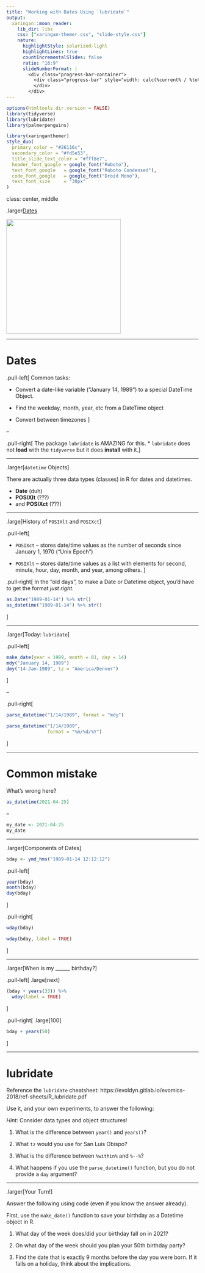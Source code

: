 ```yaml
---
title: "Working with Dates Using `lubridate`"
output:
  xaringan::moon_reader:
    lib_dir: libs
    css: ["xaringan-themer.css", "slide-style.css"]
    nature:
      highlightStyle: solarized-light
      highlightLines: true
      countIncrementalSlides: false
      ratio: "16:9"
      slideNumberFormat: |
        <div class="progress-bar-container">
          <div class="progress-bar" style="width: calc(%current% / %total% * 100%);">
          </div>
        </div>
---
```


```r
options(htmltools.dir.version = FALSE)
library(tidyverse)
library(lubridate)
library(palmerpenguins)
```

```r
library(xaringanthemer)
style_duo(
  primary_color = "#26116c",
  secondary_color = "#fd5e53",
  title_slide_text_color = "#fff8e7",
  header_font_google = google_font("Roboto"),
  text_font_google   = google_font("Roboto Condensed"),
  code_font_google   = google_font("Droid Mono"),
  text_font_size     = "30px"
)
```

class: center, middle

.larger[Dates]

<img src="https://pbs.twimg.com/media/CQ6A-NdWwAAncW-.png" width=300>

---

# Dates

.pull-left[
Common tasks:

* Convert a date-like variable ("January 14, 1989") to a special DateTime Object.

* Find the weekday, month, year, etc from a DateTime object

* Convert between timezones
]

--

.pull-right[
The package `lubridate` is AMAZING for this. 
  * `lubridate` does not **load** with the `tidyverse` but it does **install**
  with it.
]

---

.larger[`datetime` Objects]

There are actually three data types (classes) in R for dates and datetimes.

- **Date** (duh)
- **POSIXlt** (???)
- and **POSIXct** (???)

---

.large[History of `POSIXlt` and `POSIXct`]

.pull-left[

- `POSIXct` -- stores date/time values as the number of seconds since
January 1, 1970 ("Unix Epoch")

- `POSIXlt` -- stores date/time values as a list with elements for second,
minute, hour, day, month, and year, among others. 
]

.pull-right[
In the "old days", to make a Date or Datetime object, you'd have to get the
format *just right*.

```r
as.Date("1989-01-14") %>% str()
as_datetime("1989-01-14") %>% str()
```
]

---

.larger[Today: `lubridate`]

.pull-left[
```r
make_date(year = 1989, month = 01, day = 14)
mdy("January 14, 1989")
dmy("14-Jan-1989", tz = "America/Denver")
```

]

--

.pull-right[
```r
parse_datetime("1/14/1989", format = "mdy")

parse_datetime("1/14/1989", 
               format = "%m/%d/%Y")

```
]

---

# Common mistake

What's wrong here?

```r
as_datetime(2021-04-25)
```

--

```r
my_date <- 2021-04-25
my_date
```

---

.larger[Components of Dates]

```r
bday <- ymd_hms("1989-01-14 12:12:12")
```

.pull-left[
```r
year(bday)
month(bday)
day(bday)
```

]

.pull-right[
```r
wday(bday)

wday(bday, label = TRUE)
```

]

---

.larger[When is my ______ birthday?]

.pull-left[
.large[next]

```r
(bday + years(33)) %>% 
  wday(label = TRUE)
```
]

.pull-right[
.large[100]
```r
bday + years(50)
```

]

---

# lubridate

Reference the `lubridate` cheatsheet: https://evoldyn.gitlab.io/evomics-2018/ref-sheets/R_lubridate.pdf

Use it, and your own experiments, to answer the following:

*Hint:* Consider data types and object structures!

1. What is the difference between `year()` and `years()`?

<!-- year() -- extracts the year of a datetime object -->
<!-- years() -- creates a period object based on number of years  -->

2. What `tz` would you use for San Luis Obispo? 

<!-- tz = "America/Los_Angeles" -->

3. What is the difference between `%within%` and `%--%`?

<!-- %within% checks if a date is included in an interval -->
<!-- %--% creates an interval with a start and end time  -->
 
4. What happens if you use the `parse_datetime()` function,
but you do not provide a `day` argument?

<!-- Assigns the first day of that month! -->

---

.larger[Your Turn!]

Answer the following using code (even if you know the answer already).

First, use the `make_date()` function to save your birthday as a
Datetime object in R.  

1. What day of the week does/did your birthday fall on in 2021?

2. On what day of the week should you plan your 50th birthday party?

3. Find the date that is exactly 9 months before the day you were born.  If it falls on a holiday, think about the implications.
